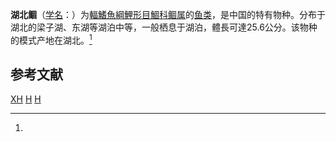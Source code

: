 {{Speciesbox
| taxon = Xenocypris hupeinensis
| status = DD
| status_system = IUCN3.1
| binomial_authority = Yih, 1959<ref name='id5879'>{{cite web| url =http://www.bioinfo.cn/db05/BjdwSpecies.php?action=view&id=5879| title =湖北圆吻鲴| work =中国动物物种编目数据库| publisher =中国科学院微生物研究所| author =中国科学院动物研究所| accessdate =2009-04-11| deadurl =yes| archiveurl =https://web.archive.org/web/20160305073328/http://www.bioinfo.cn/db05/BjdwSpecies.php?action=view&id=5879| archivedate =2016-03-05}}</ref>
| synonyms = *''Distoechodon hupeinensis ,Yih, 1964''
}}

'''湖北鲴'''（[[学名|学名]]：{{lang|la|''Xenocypris hupeinensis''}}）为[[輻鰭魚綱|輻鰭魚綱]][[鯉形目|鯉形目]][[鯝科|鯝科]][[鲴属|鲴属]]的[[鱼类|鱼类]]，是中国的特有物种。分布于湖北的梁子湖、东湖等湖泊中等，一般栖息于湖泊，體長可達25.6公分。该物种的模式产地在湖北。<ref name='id5879'/>

== 参考文献 ==
{{reflist}}

{{Taxonbar|from=Q3764030}}

[[Category:IUCN红色名录数据缺乏物种|XH]]
[[Category:鲴属|H]]
[[Category:1959年描述的鱼类|H]]


{{鯉形目小作品}}